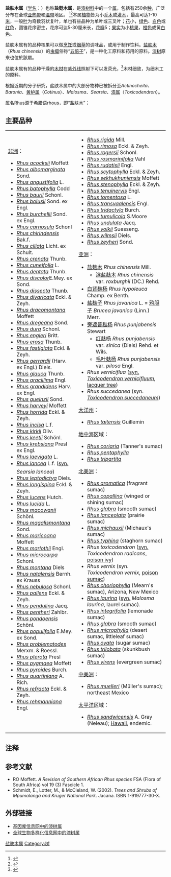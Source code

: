 {{automatic taxobox
| name = 盐肤木属
| image = RhusTyphinaAutumn3.jpg
| image_width = 250px
| image_caption = [[火炬漆树|火炬漆树]] （''Rhus typhina''）
| taxon= Rhus
| genus_authority = [[卡尔·林奈|L.]]|type_species = ''[[Rhus_coriaria|Rhus coriaria]]''
|type_species_authority = [[Carl_Linnaeus|L.]]<!--1753--><ref>{{cite web |url=http://www.tropicos.org/Name/40025260 |title=''Rhus'' L. |work=TROPICOS |publisher=Missouri Botanical Garden |accessdate=2010-02-09 |archive-date=2019-02-03 |archive-url=https://web.archive.org/web/20190203162812/http://www.tropicos.org/Name/40025260 |dead-url=no }}</ref>
| subdivision_ranks = [[种|种]]
| subdivision = 参见正文}}

'''盐肤木属'''（[[学名|学名]]：''{{lang|la|Rhus}}''）也称'''盐麸木属'''，是[[漆树科|漆树科]]中的一个[[属|属]]，包括有250余[[种|种]]，广泛分布在全球[[亚热带|亚热带]]和[[温带|温带]]地区。 <ref>{{Cite web |url=http://www.taste.com.au/how+to/articles/52/sumac |title=Sumac - Ingredients - Taste.com.au<!-- Bot generated title --> |access-date=2008-09-03 |archive-date=2016-12-23 |archive-url=https://web.archive.org/web/20161223124810/http://www.taste.com.au/how+to/articles/52/sumac/ |dead-url=no }}</ref><ref>{{Cite web |url=http://landscaping.about.com/cs/landscapecolor/a/sumac.htm |title=Poison Sumach and Good Sumac Shrubs<!-- Bot generated title --> |access-date=2008-09-03 |archive-date=2017-02-11 |archive-url=https://web.archive.org/web/20170211172046/http://landscaping.about.com/cs/landscapecolor/a/sumac.htm |dead-url=no }}</ref>本属[[植物|植物]]皆为小[[乔木|乔木]]或[[灌木|灌木]]，最高可达1-10[[米_(單位)|米]]，一般[[叶|叶]]为奇数羽状复叶，单也有些品种为单叶或三叉叶；[[花|花]]小，[[绿色|绿色]]、[[白色|白色]]或[[红色|红色]]，圆锥花序密生，花序可达5-30厘米长，[[花瓣|花瓣]]5；[[果实|果实]]为小[[核果|核果]]，[[橙色|橙色]]或黄[[白色|白色]]。

盐肤木属有的品种核果可以做[[烹饪|烹饪]]或[[烟草|烟草]]的调味品，或用于制作饮料。[[盐肤木|盐肤木]]（''Rhus chinensis''）的[[虫瘿|虫瘿]]俗称“[[五倍子|五倍子]]”，是一种化工原料和药用的原料。[[漆树|漆树]]原來也位於該屬。

盐肤木属有的品种干燥的[[木材|木材]]在[[紫外线|紫外线]]照射下可以发荧光，<ref>{{cite web |url=http://www2.fpl.fs.fed.us/TechSheets/HardwoodNA/pdf_files/rhusspeng.pdf |format=PDF |title=''Rhus'' spp. Family Anacardiaceae |author=Center for Wood Anatomy Research |date= |work=technology transfer fact sheet |publisher=USDA Forest service |deadurl=yes |archiveurl=https://web.archive.org/web/20061011013023/http://www2.fpl.fs.fed.us/TechSheets/HardwoodNA/pdf_files/rhusspeng.pdf |archivedate=2006年10月11日 |df= }}</ref>木材细致，为细木工的原料。

根据近期的分子研究，盐肤木属中的大部分物种已被拆分至''Actinocheita''、''Baronia''、[[黄栌属|黄栌属]]（''Cotinus''）、''Malosma''、''Searsia''、[[漆属|漆属]]（''Toxicodendron''）。

属名Rhus源于希腊语rhous，即“盐肤木”；

== 主要品种 ==
{|
|- valign=top
|
;[[非洲|非洲]]：
* ''[[Rhus_acocksii|Rhus acocksii]]'' Moffett
* ''[[Rhus_albomarginata|Rhus albomarginata]]'' Sond.
* ''[[Rhus_angustifolia|Rhus angustifolia]]'' L.
* ''[[Rhus_batophylla|Rhus batophylla]]'' Codd
* ''[[Rhus_baurii|Rhus baurii]]'' Schonl.
* ''[[Rhus_bolusii|Rhus bolusii]]'' Sond. ex Engl.
* ''[[Rhus_burchellii|Rhus burchellii]]'' Sond. ex Engl.
* ''[[Rhus_carnosula|Rhus carnosula]]'' Schonl
* ''[[Rhus_chirindensis|Rhus chirindensis]]'' Bak.f.
* ''[[Rhus_ciliata|Rhus ciliata]]'' Licht. ex Schult.
* ''[[Rhus_crenata|Rhus crenata]]'' Thunb.
* ''[[Rhus_cuneifolia|Rhus cuneifolia]]'' L.
* ''[[Rhus_dentata|Rhus dentata]]'' Thunb.
* ''[[Rhus_discolor|Rhus discolor]]''E.Mey. ex Sond.
* ''[[Rhus_dissecta|Rhus dissecta]]'' Thunb.
* ''[[Rhus_divaricata|Rhus divaricata]]'' Eckl. & Zeyh.
* ''[[Rhus_dracomontana|Rhus dracomontana]]'' Moffett
* ''[[Rhus_dregeana|Rhus dregeana]]'' Sond.
* ''[[Rhus_dura|Rhus dura]]'' Schonl.
* ''[[Rhus_engleri|Rhus engleri]]'' Britt.
* ''[[Rhus_erosa|Rhus erosa]]'' Thunb.
* ''[[Rhus_fastigiata|Rhus fastigiata]]'' Eckl. & Zeyh.
* ''[[Rhus_gerrardii|Rhus gerrardii]]'' (Harv. ex Engl.) Diels.
* ''[[Rhus_glauca|Rhus glauca]]'' Thunb.
* ''[[Rhus_gracillima|Rhus gracillima]]'' Engl.
* ''[[Rhus_grandidens|Rhus grandidens]]'' Harv. ex Engl.
* ''[[Rhus_gueinzii|Rhus gueinzii]]'' Sond.
* ''[[Rhus_harveyi|Rhus harveyi]]'' Moffett
* ''[[Rhus_horrida|Rhus horrida]]'' Eckl. & Zeyh.
* ''[[Rhus_incisa|Rhus incisa]]'' L.f.
* ''[[Rhus_kirkii|Rhus kirkii]]'' Oliv.
* ''[[Rhus_keetii|Rhus keetii]]'' Schönl.
* ''[[Rhus_krebsiana|Rhus krebsiana]]'' Presl ex Engl.
* ''[[Rhus_laevigata|Rhus laevigata]]'' L.
* ''[[Rhus_lancea|Rhus lancea]]'' L.f. ([[syn.|syn.]] ''Searsia lancea'')
* ''[[Rhus_leptodictya|Rhus leptodictya]]'' Diels.
* ''[[Rhus_longispina|Rhus longispina]]'' Eckl. & Zeyh.
* ''[[Rhus_lucens|Rhus lucens]]'' Hutch.
* ''[[Rhus_lucida|Rhus lucida]]'' L.
* ''[[Rhus_macowanii|Rhus macowanii]]'' Schönl.
* ''[[Rhus_magalismontana|Rhus magalismontana]]'' Sond.
* ''[[Rhus_maricoana|Rhus maricoana]]'' Moffett
* ''[[Rhus_marlothii|Rhus marlothii]]'' Engl.
* ''[[Rhus_microcarpa|Rhus microcarpa]]'' Schonl.
* ''[[Rhus_montana|Rhus montana]]'' Diels
* ''[[Rhus_natalensis|Rhus natalensis]]'' Bernh. ex Krauss
* ''[[Rhus_nebulosa|Rhus nebulosa]]'' Schonl.
* ''[[Rhus_pallens|Rhus pallens]]'' Eckl. & Zeyh.
* ''[[Rhus_pendulina|Rhus pendulina]]'' Jacq.
* ''[[Rhus_pentheri|Rhus pentheri]]'' Zahlbr.
* ''[[Rhus_pondoensis|Rhus pondoensis]]'' Schönl.
* ''[[Rhus_populifolia|Rhus populifolia]]'' E.Mey. ex Sond.
* ''[[Rhus_problematodes|Rhus problematodes]]'' Merxm. & Roessl.
* ''[[Rhus_pterota|Rhus pterota]]'' Presl
* ''[[Rhus_pygmaea|Rhus pygmaea]]'' Moffett
* ''[[Rhus_pyroides|Rhus pyroides]]'' Burch.
* ''[[Rhus_quartiniana|Rhus quartiniana]]'' A. Rich.
* ''[[Rhus_refracta|Rhus refracta]]'' Eckl. & Zeyh.
* ''[[Rhus_rehmanniana|Rhus rehmanniana]]'' Engl.
|
* ''[[Rhus_rigida|Rhus rigida]]'' Mill.
* ''[[Rhus_rimosa|Rhus rimosa]]'' Eckl. & Zeyh.
* ''[[Rhus_rogersii|Rhus rogersii]]'' Schonl.
* ''[[Rhus_rosmarinifolia|Rhus rosmarinifolia]]'' Vahl
* ''[[Rhus_rudatisii|Rhus rudatisii]]'' Engl.
* ''[[Rhus_scytophylla|Rhus scytophylla]]'' Eckl. & Zeyh.
* ''[[Rhus_sekhukhuniensis|Rhus sekhukhuniensis]]'' Moffett
* ''[[Rhus_stenophylla|Rhus stenophylla]]'' Eckl. & Zeyh.
* ''[[Rhus_tenuinervis|Rhus tenuinervis]]'' Engl.
* ''[[Rhus_tomentosa|Rhus tomentosa]]'' L.
* ''[[Rhus_transvaalensis|Rhus transvaalensis]]'' Engl.
* ''[[Rhus_tridactyla|Rhus tridactyla]]'' Burch.
* ''[[Rhus_tumulicola|Rhus tumulicola]]'' S.Moore
* ''[[Rhus_undulata|Rhus undulata]]'' Jacq.
* ''[[Rhus_volkii|Rhus volkii]]'' Suesseng.
* ''[[Rhus_wilmsii|Rhus wilmsii]]'' Diels.
* ''[[Rhus_zeyheri|Rhus zeyheri]]'' Sond.

;[[亚洲|亚洲]]：
* [[盐麸木|盐麸木]] ''Rhus chinensis'' Mill.
** [[滨盐麸木|滨盐麸木]] ''Rhus chinensis'' var. ''roxburghii'' (DC.) Rehd.
* [[白背麸杨|白背麸杨]] ''Rhus hypoleuca'' Champ. ex Benth.
* [[盐麸子|盐麸子]] ''Rhus javanica'' L. = [[鸦胆子|鸦胆子]] ''Brucea javanica'' (Linn.) Merr. 
* [[旁遮普麸杨|旁遮普麸杨]] ''Rhus punjabensis'' Stewart
** [[红麸杨|红麸杨]] ''Rhus punjabensis'' var. ''sinica'' (Diels) Rehd. et Wils.
** [[毛叶麸杨|毛叶麸杨]] ''Rhus punjabensis'' var. ''pilosa'' Engl.
* ''Rhus verniciflua'' ([[syn.|syn.]] ''[[Toxicodendron_vernicifluum|Toxicodendron vernicifluum]]'', [[lacquer_tree|lacquer tree]])
* ''Rhus succedanea'' (syn. ''[[Toxicodendron_succedaneum|Toxicodendron succedaneum]]'')

;[[大洋州|大洋州]]：
* ''[[Rhus_taitensis|Rhus taitensis]]'' Guillemin

;[[地中海|地中海]]区域：
* ''[[Rhus_coriaria|Rhus coriaria]]'' (Tanner's sumac)
* ''[[Rhus_pentaphylla|Rhus pentaphylla]]''
* ''[[Rhus_tripartita|Rhus tripartita]]''

;[[北美洲|北美洲]]：
* ''[[Rhus_aromatica|Rhus aromatica]]'' (fragrant sumac)
* ''[[Rhus_copallina|Rhus copallina]]'' (winged or shining sumac)
* ''[[Rhus_glabra|Rhus glabra]]'' (smooth sumac)
* ''[[Rhus_lanceolata|Rhus lanceolata]]'' (prairie sumac)
* ''[[Rhus_michauxii|Rhus michauxii]]'' (Michaux's sumac)
* ''[[Rhus_typhina|Rhus typhina]]'' (staghorn sumac)
* ''Rhus toxicodendron'' ([[syn.|syn.]] ''Toxicodendron radicans'', [[poison_ivy|poison ivy]])
* ''Rhus vernix'' (syn. ''Toxicodendron vernix'', [[poison_sumac|poison sumac]])
* ''[[Rhus_choriophylla|Rhus choriophylla]]'' (Mearn's sumac), Arizona, New Mexico
* ''[[Rhus_laurina|Rhus laurina]]'' ([[syn.|syn.]] ''Malosma laurina'', laurel sumac).
* ''[[Rhus_integrifolia|Rhus integrifolia]]'' (lemonade sumac)
* ''[[Rhus_glabra|Rhus glabra]]'' (smooth sumac)
* ''[[Rhus_microphylla|Rhus microphylla]]'' (desert sumac, littleleaf sumac)
* ''[[Rhus_ovata|Rhus ovata]]'' (sugar sumac)
* ''[[Rhus_trilobata|Rhus trilobata]]'' (skunkbush sumac)
* ''[[Rhus_virens|Rhus virens]]'' (evergreen sumac)

;[[中美洲|中美洲]]：
* ''[[Rhus_muelleri|Rhus muelleri]]'' (Müller's sumac); northeast Mexico

;[[太平洋|太平洋]]区域：
* ''[[Rhus_sandwicensis|Rhus sandwicensis]]'' A. Gray (Neleau); [[Hawaii|Hawaii]], endemic.
|}

== 注释 ==
<references/>

== 参考文献 ==
* RO Moffett. ''A Revision of Southern African Rhus species''  FSA (Flora of South Africa) vol 19 (3) Fascicle 1.
* Schmidt, E., Lotter, M., & McCleland, W. (2002). ''Trees and Shrubs of Mpumalanga and Kruger National Park''. Jacana. ISBN 1-919777-30-X.

== 外部链接 ==
* [http://www.ars-grin.gov/cgi-bin/npgs/html/splist.pl?10433 基因库信息网中的漆树属] {{Wayback|url=http://www.ars-grin.gov/cgi-bin/npgs/html/splist.pl?10433 |date=20081009022506 }}
* [http://data.gbif.org/species/13192654 全球生物多样化信息网中的漆树属] {{Wayback|url=http://data.gbif.org/species/13192654 |date=20160207205443 }}

{{commons category|Rhus}}
{{漆器工藝}}
{{Taxonbar|from=Q157649}}

[[Category:盐肤木属|]]
[[Category:树|Category:树]]